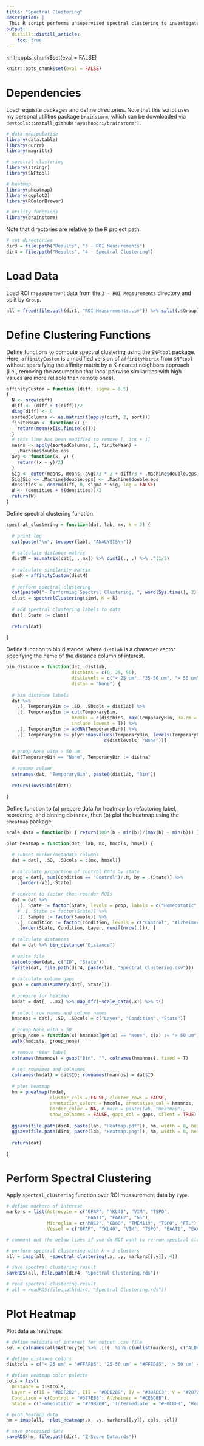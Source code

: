 ```yaml
---
title: "Spectral Clustering"
description: |
 This R script performs unsupervised spectral clustering to investigate the existence of diverse phenotypes of astrocytes and microglia in Alzheimer's.
output:
  distill::distill_article:
    toc: true
---
```


knitr::opts_chunk\$set(eval = FALSE)

```r
knitr::opts_chunk$set(eval = FALSE)
```

# Dependencies

Load requisite packages and define directories. Note that this script uses my personal utilities package `brainstorm`, which can be downloaded via `devtools::install_github("ayushnoori/brainstorm")`.

```r

# data manipulation
library(data.table)
library(purrr)
library(magrittr)

# spectral clustering
library(stringr)
library(SNFtool)

# heatmap
library(pheatmap)
library(ggplot2)
library(RColorBrewer)

# utility functions
library(brainstorm)

```

Note that directories are relative to the R project path.

```r

# set directories
dir3 = file.path("Results", "3 - ROI Measurements")
dir4 = file.path("Results", "4 - Spectral Clustering")

```

# Load Data

Load ROI measurement data from the `3 - ROI Measurements` directory and split by `Group`.

```r

all = fread(file.path(dir3, "ROI Measurements.csv")) %>% split(.$Group)

```

# Define Clustering Functions

Define functions to compute spectral clustering using the `SNFtool` package. Here, `affinityCustom` is a modified version of `affinityMatrix` from `SNFtool` without sparsifying the affinity matrix by a K-nearest neighbors approach (i.e., removing the assumption that local pairwise similarities with high values are more reliable than remote ones).

```r

affinityCustom = function (diff, sigma = 0.5) 
{
  N <- nrow(diff)
  diff <- (diff + t(diff))/2
  diag(diff) <- 0
  sortedColumns <- as.matrix(t(apply(diff, 2, sort)))
  finiteMean <- function(x) {
    return(mean(x[is.finite(x)]))
  }
  # this line has been modified to remove [, 1:K + 1]
  means <- apply(sortedColumns, 1, finiteMean) + 
    .Machine$double.eps
  avg <- function(x, y) {
    return((x + y)/2)
  }
  Sig <- outer(means, means, avg)/3 * 2 + diff/3 + .Machine$double.eps
  Sig[Sig <= .Machine$double.eps] <- .Machine$double.eps
  densities <- dnorm(diff, 0, sigma * Sig, log = FALSE)
  W <- (densities + t(densities))/2
  return(W)
}

```

Define spectral clustering function.

```r

spectral_clustering = function(dat, lab, mx, k = 3) {
  
  # print log
  cat(paste("\n", toupper(lab), "ANALYSIS\n"))
  
  # calculate distance matrix
  distM = as.matrix(dat[, ..mx]) %>% dist2(., .) %>% .^(1/2)
  
  # calculate similarity matrix
  simM = affinityCustom(distM)
  
  # perform spectral clustering
  cat(paste0("- Performing Spectral Clustering, ", word(Sys.time(), 2), "\n"))
  clust = spectralClustering(simM, K = k)
  
  # add spectral clustering labels to data
  dat[, State := clust]
  
  return(dat)
  
}

```

Define function to bin distance, where `distlab` is a character vector specifying the name of the distance column of interest.

```r

bin_distance = function(dat, distlab,
                        distbins = c(0, 25, 50),
                        distlevels = c("< 25 um", "25-50 um", "> 50 um"),
                        distna = "None") {
  
  # bin distance labels
  dat %>% 
    .[, TemporaryBin := .SD, .SDcols = distlab] %>%
    .[, TemporaryBin := cut(TemporaryBin,
                        breaks = c(distbins, max(TemporaryBin, na.rm = T)),
                        include.lowest = T)] %>%
    .[, TemporaryBin := addNA(TemporaryBin)] %>%
    .[, TemporaryBin := plyr::mapvalues(TemporaryBin, levels(TemporaryBin),
                                    c(distlevels, "None"))]
  
  # group None with > 50 um
  dat[TemporaryBin == "None", TemporaryBin := distna]
  
  # rename column
  setnames(dat, "TemporaryBin", paste0(distlab, "Bin"))
  
  return(invisible(dat))
  
}

```

Define function to (a) prepare data for heatmap by refactoring label, reordering, and binning distance, then (b) plot the heatmap using the `pheatmap` package.

```r

scale_data = function(b) { return(100*(b - min(b))/(max(b) - min(b))) }

plot_heatmap = function(dat, lab, mx, hmcols, hmsel) {

  # subset marker/metadata columns
  dat = dat[, .SD, .SDcols = c(mx, hmsel)]
  
  # calculate proportion of control ROIs by state
  prop = dat[, sum(Condition == "Control")/.N, by = .(State)] %>%
    .[order(-V1), State]
  
  # convert to factor then reorder ROIs
  dat = dat %>%
    .[, State := factor(State, levels = prop, labels = c("Homeostatic", "Intermediate", "Reactive"))] %>%
    # .[, State := factor(State)] %>%
    .[, Sample := factor(Sample)] %>%
    .[, Condition := factor(Condition, levels = c("Control", "Alzheimer"))] %>%
    .[order(State, Condition, Layer, runif(nrow(.))), ]
  
  # calculate distances
  dat = dat %>% bin_distance("Distance")
  
  # write file
  setcolorder(dat, c("ID", "State"))
  fwrite(dat, file.path(dir4, paste(lab, "Spectral Clustering.csv")))
  
  # calculate column gaps
  gaps = cumsum(summary(dat[, State]))
  
  # prepare for heatmap
  hmdat = dat[, ..mx] %>% map_dfc(~scale_data(.x)) %>% t()
  
  # select row names and column names
  hmannos = dat[, .SD, .SDcols = c("Layer", "Condition", "State")]
  
  # group None with > 50
  group_none = function(x) hmannos[get(x) == "None", c(x) := "> 50 um"]
  walk(hmdists, group_none)
  
  # remove "Bin" label
  colnames(hmannos) = gsub("Bin", "", colnames(hmannos), fixed = T)
  
  # set rownames and colnames
  colnames(hmdat) = dat$ID; rownames(hmannos) = dat$ID
                    
  # plot heatmap
  hm = pheatmap(hmdat,
                cluster_cols = FALSE, cluster_rows = FALSE,
                annotation_colors = hmcols, annotation_col = hmannos,
                border_color = NA, # main = paste(lab, "Heatmap"),
                show_colnames = FALSE, gaps_col = gaps, silent = TRUE)
  
  ggsave(file.path(dir4, paste(lab, "Heatmap.pdf")), hm, width = 8, height = 6)
  ggsave(file.path(dir4, paste(lab, "Heatmap.png")), hm, width = 8, height = 6, dpi = 1200)
  
  return(dat)

}

```

# Perform Spectral Clustering

Apply `spectral_clustering` function over ROI measurement data by `Type`.

```r

# define markers of interest
markers = list(Astrocyte = c("GFAP", "YKL40", "VIM", "TSPO",
                             "EAAT1", "EAAT2", "GS"),
               Microglia = c("MHC2", "CD68", "TMEM119", "TSPO", "FTL"),
               Vessel = c("GFAP", "YKL40", "VIM", "TSPO", "EAAT1", "EAAT2", "GS"))

# comment out the below lines if you do NOT want to re-run spectral clustering

# perform spectral clustering with k = 3 clusters
all = imap(all, ~spectral_clustering(.x, .y, markers[[.y]], 4))

# save spectral clustering result
saveRDS(all, file.path(dir4, "Spectral Clustering.rds"))

# read spectral clustering result
# all = readRDS(file.path(dir4, "Spectral Clustering.rds"))

```

# Plot Heatmap

Plot data as heatmaps.

```r

# define metadata of interest for output .csv file
sel = colnames(all$Astrocyte) %>% .[!(. %in% c(unlist(markers), c("ALDH1L1", "Abeta", "DAPI", "HuC.D", "IBA1", "PHF1.tau")))]

# define distance colors
distcols = c('< 25 um' = "#FFAF85", '25-50 um' = "#FFED85", '> 50 um' = "#96BDD9")

# define heatmap color palette
cols = list(
  Distance = distcols, 
  Layer = c(II = "#DDF2B2", III = "#8DD2B9", IV = "#39AEC3", V = "#2072B1", VI = "#0C2C84"),
  Condition = c(Control = "#377EB8", Alzheimer = "#CE6D8B"),
  State = c('Homeostatic' = "#39B200", 'Intermediate' = "#F0C808", 'Reactive' = "#960200"))

# plot heatmap data
hm = imap(all, ~plot_heatmap(.x, .y, markers[[.y]], cols, sel))

# save processed data
saveRDS(hm, file.path(dir4, "Z-Score Data.rds"))

```
